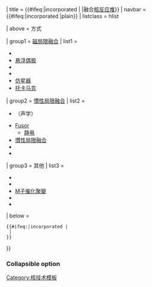 {{Navbox
| name = Nuclear fusion reactors
| border = {{#ifeq:{{{1|}}}|incorporated |child}}
| title = {{#ifeq:{{{1|}}}|incorporated |{{smaller|[[核反应堆]]}} |融合[[核反应堆]]}}
| navbar = {{#ifeq:{{{1|}}}|incorporated |plain}}
| listclass = hlist

| above = {{link-en|侷限|Thermonuclear fusion#Confinement|}}方式

| group1 = [[磁局限融合]]
| list1 =
* {{link-en|Field-reversed configuration|Field-reversed configuration|}}
* [[悬浮偶极]]
* {{link-en|反向场箍缩|Reversed field pinch|}}
* {{link-en|球磁机|Spheromak|}}
* [[仿星器]]
* [[托卡马克]] 

| group2 = [[慣性局限融合]]
| list2 =
* {{link-en|气泡聚变|Bubble fusion|}}（声学）
* [[Fusor]]
** [[惯性静电约束|静电]]
* [[慣性局限融合]]
* {{link-en|Magnetized-target|Magnetized target fusion|}}
* {{link-en|Z箍缩|Z-pinch|}} 

| group3 = 其他
| list3 =
* {{link-en|Dense plasma focus|Dense plasma focus|}}
* {{link-en|Migma|Migma|}}
* [[Μ子催化聚變]]
* {{link-en|Polywell|Polywell|}}
* {{link-en|热电聚变|Pyroelectric fusion|}} 

| below =
 {{#ifeq:{{{1|}}}|incorporated |
  | {{hlist |{{icon|template}}&nbsp;[[:Template:Nuclear fission reactors|裂变核反应堆]] |{{icon|list}}&nbsp;[[核子反應爐列表]] |{{icon|template}}&nbsp;[[Template:核技术]]}}
 }}

}}<noinclude>

===Collapsible option===
{{collapsible option}}

[[Category:核技术模板]]
</noinclude>